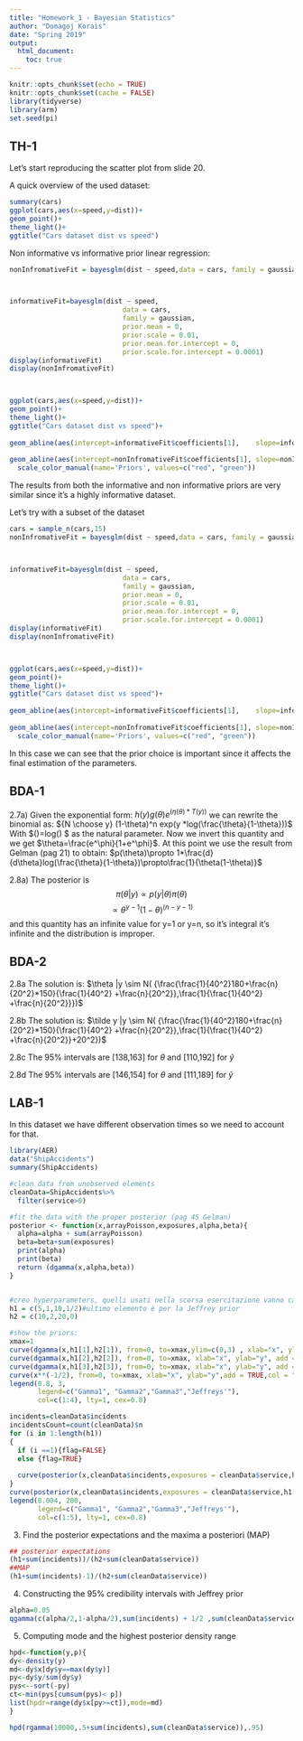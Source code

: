 ```yaml
---
title: "Homework_1 - Bayesian Statistics"
author: "Domagoj Korais"
date: "Spring 2019"
output: 
  html_document:
    toc: true
---
```


```r
knitr::opts_chunk$set(echo = TRUE)
knitr::opts_chunk$set(cache = FALSE)
library(tidyverse)
library(arm)
set.seed(pi)
```

## TH-1

Let's start reproducing the scatter plot from slide 20.

A quick overview of the used dataset:

```r
summary(cars)
ggplot(cars,aes(x=speed,y=dist))+
geom_point()+
theme_light()+
ggtitle("Cars dataset dist vs speed")

```

 Non informative vs informative prior linear regression:
 
```r

nonInfromativeFit = bayesglm(dist ~ speed,data = cars, family = gaussian ,prior.mean = 1, prior.scale = Inf)



informativeFit=bayesglm(dist ~ speed,
                            data = cars, 
                            family = gaussian,
                            prior.mean = 0, 
                            prior.scale = 0.01,
                            prior.mean.for.intercept = 0,
                            prior.scale.for.intercept = 0.0001)
display(informativeFit)
display(nonInfromativeFit)



ggplot(cars,aes(x=speed,y=dist))+
geom_point()+
theme_light()+
ggtitle("Cars dataset dist vs speed")+
  
geom_abline(aes(intercept=informativeFit$coefficients[1],    slope=informativeFit$coefficients[2], col = "Informative"))+
  
geom_abline(aes(intercept=nonInfromativeFit$coefficients[1], slope=nonInfromativeFit$coefficients[2], col="Non informative"))+
  scale_color_manual(name='Priors', values=c("red", "green"))
```

The results from both the informative and non informative priors are very similar since it's a highly informative dataset.

Let's try with a subset of the dataset

```r
cars = sample_n(cars,15)
nonInfromativeFit = bayesglm(dist ~ speed,data = cars, family = gaussian ,prior.mean = 1, prior.scale = Inf)



informativeFit=bayesglm(dist ~ speed,
                            data = cars, 
                            family = gaussian,
                            prior.mean = 0, 
                            prior.scale = 0.01,
                            prior.mean.for.intercept = 0,
                            prior.scale.for.intercept = 0.0001)
display(informativeFit)
display(nonInfromativeFit)



ggplot(cars,aes(x=speed,y=dist))+
geom_point()+
theme_light()+
ggtitle("Cars dataset dist vs speed")+
  
geom_abline(aes(intercept=informativeFit$coefficients[1],    slope=informativeFit$coefficients[2], col = "Informative"))+
  
geom_abline(aes(intercept=nonInfromativeFit$coefficients[1], slope=nonInfromativeFit$coefficients[2], col="Non informative"))+
  scale_color_manual(name='Priors', values=c("red", "green"))
```

In this case we can see that the prior choice is important since it affects the final estimation of the parameters.

## BDA-1
2.7a)
Given the exponential form: $h(y)g(\theta)e^{(\eta(\theta)*T(y))}$ we can rewrite the binomial as:
${N \choose y} (1-\theta)^n exp(y *log(\frac{\theta}{1-\theta}))$ 
With $\eta(\theta)=log(\frac{\theta}{1-\theta}) $ as the natural parameter. 
Now we invert this quantity and we get $\theta=\frac{e^\phi}{1+e^\phi}$.
At this point we use the result from Gelman (pag 21) to obtain:
$p(\theta)\propto 1*\frac{d}{d\theta}log(\frac{\theta}{1-\theta})\propto\frac{1}{\theta(1-\theta)}$

2.8a)
The posterior is 
$$\pi(\theta|y)\propto p(y|\theta)\pi(\theta)$$
$$\propto \theta^{y-1}(1-\theta)^{(n-y-1)}$$ 
and this quantity has an infinite value for y=1 or y=n, so it's integral it's infinite and the distribution is improper.

## BDA-2

2.8a
The solution is:
$\theta |y \sim N( {\frac{\frac{1}{40^2}180+\frac{n}{20^2}*150}{\frac{1}{40^2} +\frac{n}{20^2}},\frac{1}{\frac{1}{40^2} +\frac{n}{20^2}}})$

2.8b
The solution is:
$\tilde y |y \sim N( {\frac{\frac{1}{40^2}180+\frac{n}{20^2}*150}{\frac{1}{40^2} +\frac{n}{20^2}},\frac{1}{\frac{1}{40^2} +\frac{n}{20^2}}+20^2})$

2.8c
The 95% intervals are [138,163] for $\theta$ and [110,192] for $\tilde y$

2.8d
The 95% intervals are [146,154] for $\theta$ and [111,189] for $\tilde y$

## LAB-1

In this dataset we have different observation times so we need to account for that.

```r
library(AER)
data("ShipAccidents")
summary(ShipAccidents)

#clean data from unobserved elements
cleanData=ShipAccidents%>%
  filter(service>0)

#fit the data with the proper posterior (pag 45 Gelman)
posterior <- function(x,arrayPoisson,exposures,alpha,beta){
  alpha=alpha + sum(arrayPoisson)
  beta=beta+sum(exposures)
  print(alpha)
  print(beta)
  return (dgamma(x,alpha,beta))
}


#creo hyperparameters, quelli usati nella scorsa esercitazione vanno cambiati in quanto estremamente distanti dal nuovo modello.
h1 = c(5,1,10,1/2)#ultimo elemento è per la Jeffrey prior  
h2 = c(10,2,20,0) 

#show the priors: 
xmax=1
curve(dgamma(x,h1[1],h2[1]), from=0, to=xmax,ylim=c(0,3) , xlab="x", ylab="y",n=10000,main="Prior distributions")
curve(dgamma(x,h1[2],h2[2]), from=0, to=xmax, xlab="x", ylab="y", add = TRUE,col = "red",n=10000)
curve(dgamma(x,h1[3],h2[3]), from=0, to=xmax, xlab="x", ylab="y", add = TRUE,col = "green",n=10000)
curve(x**(-1/2), from=0, to=xmax, xlab="x", ylab="y",add = TRUE,col = "yellow",n=10000)
legend(0.8, 3,
       legend=c("Gamma1", "Gamma2","Gamma3","Jeffreys'"),
       col=c(1:4), lty=1, cex=0.8)

incidents=cleanData$incidents
incidentsCount=count(cleanData)$n
for (i in 1:length(h1))
{
  if (i ==1){flag=FALSE}
  else {flag=TRUE}
  
  curve(posterior(x,cleanData$incidents,exposures = cleanData$service,h1[i],h2[i]),main="Montly posterior",col=i,add=flag, from=0, to=0.005,ylim=c(0,200) , xlab="x", ylab="y",n=10000)
}
curve(posterior(x,cleanData$incidents,exposures = cleanData$service,h1[i],h2[i]),main="Montly posterior",col=i,add=flag, from=0, to=0.005,ylim=c(0,200) , xlab="x", ylab="y",n=10000)
legend(0.004, 200,
       legend=c("Gamma1", "Gamma2","Gamma3","Jeffreys'"),
       col=c(1:5), lty=1, cex=0.8)


```


3) Find the posterior expectations and the maxima a posteriori (MAP) 

```r
## posterior expectations
(h1+sum(incidents))/(h2+sum(cleanData$service))
##MAP
(h1+sum(incidents)-1)/(h2+sum(cleanData$service))
```

4) Constructing the 95% credibility intervals with Jeffrey prior

```r
alpha=0.05
qgamma(c(alpha/2,1-alpha/2),sum(incidents) + 1/2 ,sum(cleanData$service))
```

5) Computing mode and the highest posterior density range
```r
hpd<-function(y,p){
dy<-density(y)
md<-dy$x[dy$y==max(dy$y)]
py<-dy$y/sum(dy$y)
pys<--sort(-py)
ct<-min(pys[cumsum(pys)< p])
list(hpdr=range(dy$x[py>=ct]),mode=md)
}

hpd(rgamma(10000,.5+sum(incidents),sum(cleanData$service)),.95)
```




